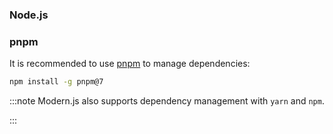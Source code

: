 ### Node.js


<NodeVersion />

### pnpm

It is recommended to use [pnpm](https://pnpm.io/installation) to manage dependencies:

```bash
npm install -g pnpm@7
```

:::note
Modern.js also supports dependency management with `yarn` and `npm`.

:::
